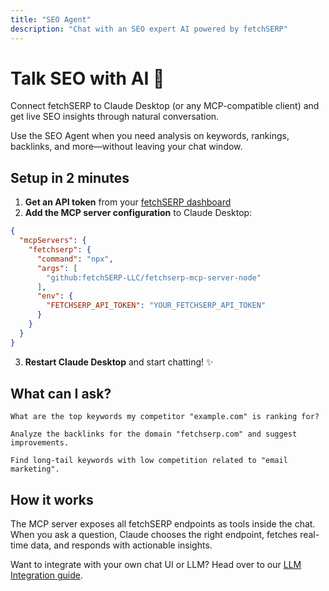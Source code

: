 ```yaml
---
title: "SEO Agent"
description: "Chat with an SEO expert AI powered by fetchSERP"
---
```


# Talk SEO with AI 💬

Connect fetchSERP to Claude Desktop (or any MCP-compatible client) and get live SEO insights through natural conversation.

<Info>
  Use the SEO Agent when you need analysis on keywords, rankings, backlinks, and more—without leaving your chat window.
</Info>

## Setup in 2 minutes

1. **Get an API token** from your [fetchSERP dashboard](https://www.fetchserp.com)
2. **Add the MCP server configuration** to Claude Desktop:

```json ~/Library/Application Support/Claude/claude_desktop_config.json
{
  "mcpServers": {
    "fetchserp": {
      "command": "npx",
      "args": [
        "github:fetchSERP-LLC/fetchserp-mcp-server-node"
      ],
      "env": {
        "FETCHSERP_API_TOKEN": "YOUR_FETCHSERP_API_TOKEN"
      }
    }
  }
}
```

3. **Restart Claude Desktop** and start chatting! ✨

## What can I ask?

```prompt
What are the top keywords my competitor "example.com" is ranking for?
```

```prompt
Analyze the backlinks for the domain "fetchserp.com" and suggest improvements.
```

```prompt
Find long-tail keywords with low competition related to "email marketing".
```

## How it works

The MCP server exposes all fetchSERP endpoints as tools inside the chat. When you ask a question, Claude chooses the right endpoint, fetches real-time data, and responds with actionable insights.

Want to integrate with your own chat UI or LLM? Head over to our [LLM Integration guide](/guides/llm).